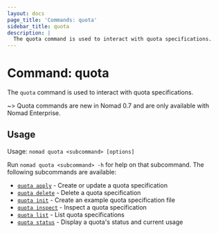 ```yaml
---
layout: docs
page_title: 'Commands: quota'
sidebar_title: quota
description: |
  The quota command is used to interact with quota specifications.
---
```


# Command: quota

The `quota` command is used to interact with quota specifications.

~> Quota commands are new in Nomad 0.7 and are only available with Nomad
Enterprise.

## Usage

Usage: `nomad quota <subcommand> [options]`

Run `nomad quota <subcommand> -h` for help on that subcommand. The following
subcommands are available:

- [`quota apply`][quotaapply] - Create or update a quota specification
- [`quota delete`][quotadelete] - Delete a quota specification
- [`quota init`][quotainit] - Create an example quota specification file
- [`quota inspect`][quotainspect] - Inspect a quota specification
- [`quota list`][quotalist] - List quota specifications
- [`quota status`][quotastatus] - Display a quota's status and current usage

[quotaapply]: /docs/commands/quota/apply
[quotadelete]: /docs/commands/quota/delete
[quotainit]: /docs/commands/quota/init
[quotainspect]: /docs/commands/quota/inspect
[quotalist]: /docs/commands/quota/list
[quotastatus]: /docs/commands/quota/status
